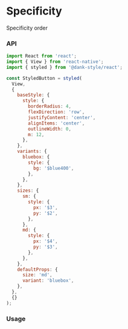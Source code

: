
<Meta title="api/Specificity" />

# Specificity

Specificity order

### API

```jsx
import React from 'react';
import { View } from 'react-native';
import { styled } from '@dank-style/react';

const StyledButton = styled(
  View,
  {
    baseStyle: {
      style: {
        borderRadius: 4,
        flexDirection: 'row',
        justifyContent: 'center',
        alignItems: 'center',
        outlineWidth: 0,
        m: 12,
      },
    },
    variants: {
      bluebox: {
        style: {
          bg: '$blue400',
        },
      },
    },
    sizes: {
      sm: {
        style: {
          px: '$3',
          py: '$2',
        },
      },
      md: {
        style: {
          px: '$4',
          py: '$3',
        },
      },
    },
    defaultProps: {
      size: 'md',
      variant: 'bluebox',
    },
  },
  {}
);
```

### Usage

<Canvas>
  <Story id="api-stories-specificity--specificity" />
</Canvas>
